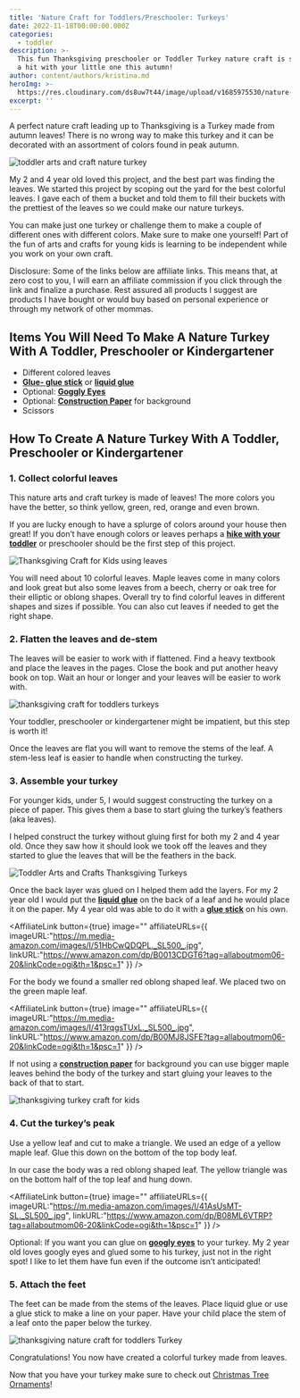 ```yaml
---
title: 'Nature Craft for Toddlers/Preschooler: Turkeys'
date: 2022-11-18T00:00:00.000Z
categories:
  - toddler
description: >-
  This fun Thanksgiving preschooler or Toddler Turkey nature craft is sure to be
  a hit with your little one this autumn!
author: content/authors/kristina.md
heroImg: >-
  https://res.cloudinary.com/ds8uw7t44/image/upload/v1685975530/nature-craft-turkey-toddler-1.jpg
excerpt: ''
---
```


A perfect nature craft leading up to Thanksgiving is a Turkey made from autumn leaves! There is no wrong way to make this turkey and it can be decorated with an assortment of colors found in peak autumn. 

![toddler arts and craft nature turkey ](https://res.cloudinary.com/ds8uw7t44/image/upload/v1685975530/nature-craft-turkey-toddler-1.jpg)

My 2 and 4 year old loved this project, and the best part was finding the leaves. We started this project by scoping out the yard for the best colorful leaves. I gave each of them a bucket and told them to fill their buckets with the prettiest of the leaves so we could make our nature turkeys. 

You can make just one turkey or challenge them to make a couple of different ones with different colors. Make sure to make one yourself! Part of the fun of arts and crafts for young kids is learning to be independent while you work on your own craft.   

Disclosure: Some of the links below are affiliate links. This means that, at zero cost to you, I will earn an affiliate commission if you click through the link and finalize a purchase. Rest assured all products I suggest are products I have bought or would buy based on personal experience or through my network of other mommas.

## Items You Will Need To Make A Nature Turkey With A Toddler, Preschooler or Kindergartener

* Different colored leaves
* **[Glue- glue stick](https://www.amazon.com/Elmers-Purpose-School-Washable-0-24-ounce/dp/B0013CDGT6?content-id=amzn1.sym.497ddbaf-dbdc-4a61-b204-33f5c59012b2%3Aamzn1.sym.497ddbaf-dbdc-4a61-b204-33f5c59012b2\&cv_ct_cx=glue+sticks\&keywords=glue+sticks\&pd_rd_i=B0013CDGT6\&pd_rd_r=d7a49181-7594-47a3-b69d-5080a7feba6f\&pd_rd_w=jLuKw\&pd_rd_wg=OdgWz\&pf_rd_p=497ddbaf-dbdc-4a61-b204-33f5c59012b2\&pf_rd_r=DS058FAXT5ARR62RRAK1\&psc=1\&qid=1667937131\&sr=1-1-5985efba-8948-4f09-9122-d605505c9d1e\&linkCode=ll1\&tag=allaboutmom06-20\&linkId=1acef08f12d973d8fc9d0034e7a04adf\&language=en_US\&ref_=as_li_ss_tl)** or **[liquid glue](https://www.amazon.com/Elmers-Liquid-School-Glue-Washable/dp/B072J37ZZD?crid=2JFHA45J1N5OI\&keywords=elmer%27s+liquid+glue\&qid=1667937196\&s=office-products\&sprefix=elmers+liquid+glu%2Coffice-products%2C94\&sr=1-1-spons\&psc=1\&linkCode=ll1\&tag=allaboutmom06-20\&linkId=bf5b75d4feea1750b7c160f787f0ae00\&language=en_US\&ref_=as_li_ss_tl)**
* Optional: **[Goggly Eyes](https://www.amazon.com/420Pcs-Wiggle-Googly-Self-Adhesive-Packaging/dp/B08ML6VTRP?keywords=googly+eyes\&qid=1668735153\&sr=8-5\&linkCode=ll1\&tag=allaboutmom06-20\&linkId=83f8518dc76805ea4b754b9cd72334d0\&language=en_US\&ref_=as_li_ss_tl)**
* Optional: **[Construction Paper](https://www.amazon.com/Crayola-Construction-Colors-Stocking-Stuffer/dp/B00MJ8JSFE?crid=PSA9AFM9EX5K\&keywords=construction+paper\&qid=1668085892\&s=office-products\&sprefix=construction+pape%2Coffice-products%2C112\&sr=1-2-spons\&psc=1\&linkCode=ll1\&tag=allaboutmom06-20\&linkId=3914ebb9629c88a135a2ff0c738508f2\&language=en_US\&ref_=as_li_ss_tl)** for background
* Scissors

## How To Create A Nature Turkey With A Toddler, Preschooler or Kindergartener

### 1. Collect colorful leaves

This nature arts and craft turkey is made of leaves! The more colors you have the better, so think yellow, green, red, orange and even brown. 

If you are lucky enough to have a splurge of colors around your house then great! If you don’t have enough colors or leaves perhaps a **[hike with your toddler](/equipment-needed-to-hike-with-your-toddler)** or preschooler should be the first step of this project. 

![Thanksgiving Craft for Kids using leaves](https://res.cloudinary.com/ds8uw7t44/image/upload/v1685975530/collected-leaves-for-nature-turkey-with-toddlers-.jpg "Colorful Leaves for Turkey Nature Craft")

You will need about 10 colorful leaves. Maple leaves come in many colors and look great but also some leaves from a beech, cherry or oak tree for their elliptic or oblong shapes. Overall try to find colorful leaves in different shapes and sizes if possible. You can also cut leaves if needed to get the right shape.

### 2. Flatten the leaves and de-stem 

The leaves will be easier to work with if flattened. Find a heavy textbook and place the leaves in the pages. Close the book and put another heavy book on top. Wait an hour or longer and your leaves will be easier to work with.

![thanksgiving craft for toddlers turkeys](https://res.cloudinary.com/ds8uw7t44/image/upload/v1685975531/flattening-leaves-for-nature-turkeys.jpg "Flattening the leaves")

Your toddler, preschooler or kindergartener might be impatient, but this step is worth it!

Once the leaves are flat you will want to remove the stems of the leaf. A stem-less leaf is easier to handle when constructing the turkey.

### 3. Assemble your turkey

For younger kids, under 5, I would suggest constructing the turkey on a piece of paper. This gives them a base to start gluing the turkey’s feathers (aka leaves).

I helped construct the turkey without gluing first for both my 2 and 4 year old. Once they saw how it should look we took off the leaves and they started to glue the leaves that will be the feathers in the back. 

![Toddler Arts and Crafts Thanksgiving Turkeys](https://res.cloudinary.com/ds8uw7t44/image/upload/v1685975531/toddler-gluing-craft-turkey.jpg "Gluing on the Leaves")

Once the back layer was glued on I helped them add the layers. For my 2 year old I would put the **[liquid glue](https://www.amazon.com/Elmers-Liquid-School-Glue-Washable/dp/B072J37ZZD?crid=2JFHA45J1N5OI\&keywords=elmer%27s+liquid+glue\&qid=1667937196\&s=office-products\&sprefix=elmers+liquid+glu%2Coffice-products%2C94\&sr=1-1-spons\&psc=1\&linkCode=ll1\&tag=allaboutmom06-20\&linkId=bf5b75d4feea1750b7c160f787f0ae00\&language=en_US\&ref_=as_li_ss_tl)** on the back of a leaf and he would place it on the paper. My 4 year old was able to do it with a **[glue stick](https://www.amazon.com/Elmers-Purpose-School-Washable-0-24-ounce/dp/B0013CDGT6?content-id=amzn1.sym.497ddbaf-dbdc-4a61-b204-33f5c59012b2%3Aamzn1.sym.497ddbaf-dbdc-4a61-b204-33f5c59012b2\&cv_ct_cx=glue+sticks\&keywords=glue+sticks\&pd_rd_i=B0013CDGT6\&pd_rd_r=d7a49181-7594-47a3-b69d-5080a7feba6f\&pd_rd_w=jLuKw\&pd_rd_wg=OdgWz\&pf_rd_p=497ddbaf-dbdc-4a61-b204-33f5c59012b2\&pf_rd_r=DS058FAXT5ARR62RRAK1\&psc=1\&qid=1667937131\&sr=1-1-5985efba-8948-4f09-9122-d605505c9d1e\&linkCode=ll1\&tag=allaboutmom06-20\&linkId=1acef08f12d973d8fc9d0034e7a04adf\&language=en_US\&ref_=as_li_ss_tl)** on his own.

<AffiliateLink
  button={true}
  image=""
  affiliateURLs={{
    imageURL:"https://m.media-amazon.com/images/I/51HbCwQDQPL._SL500_.jpg",
    linkURL:"https://www.amazon.com/dp/B0013CDGT6?tag=allaboutmom06-20&linkCode=ogi&th=1&psc=1"
  }}
/>

For the body we found a smaller red oblong shaped leaf. We placed two on the green maple leaf.

<AffiliateLink
  button={true}
  image=""
  affiliateURLs={{
    imageURL:"https://m.media-amazon.com/images/I/413rqgsTUxL._SL500_.jpg",
    linkURL:"https://www.amazon.com/dp/B00MJ8JSFE?tag=allaboutmom06-20&linkCode=ogi&th=1&psc=1"
  }}
/>

If not using a **[construction paper](https://www.amazon.com/Crayola-Construction-Colors-Stocking-Stuffer/dp/B00MJ8JSFE?crid=PSA9AFM9EX5K\&keywords=construction+paper\&qid=1668085892\&s=office-products\&sprefix=construction+pape%2Coffice-products%2C112\&sr=1-2-spons\&psc=1\&linkCode=ll1\&tag=allaboutmom06-20\&linkId=3914ebb9629c88a135a2ff0c738508f2\&language=en_US\&ref_=as_li_ss_tl)** for background you can use bigger maple leaves behind the body of the turkey and start gluing your leaves to the back of that to start. 

![thanksgiving turkey craft for kids](https://res.cloudinary.com/ds8uw7t44/image/upload/v1685975532/nature-turkey-no-background.jpg "Turkey with no paper background")

### 4. Cut the turkey’s peak

Use a yellow leaf and cut to make a triangle. We used an edge of a yellow maple leaf. Glue this down on the bottom of the top body leaf. 

In our case the body was a red oblong shaped leaf. The yellow triangle was on the bottom half of the top leaf and hung down. 

<AffiliateLink
  button={true}
  image=""
  affiliateURLs={{
    imageURL:"https://m.media-amazon.com/images/I/41AsUsMT-SL._SL500_.jpg",
    linkURL:"https://www.amazon.com/dp/B08ML6VTRP?tag=allaboutmom06-20&linkCode=ogi&th=1&psc=1"
  }}
/>

Optional: If you want you can glue on **[googly eyes](https://www.amazon.com/420Pcs-Wiggle-Googly-Self-Adhesive-Packaging/dp/B08ML6VTRP?keywords=googly+eyes\&qid=1668735153\&sr=8-5\&linkCode=ll1\&tag=allaboutmom06-20\&linkId=83f8518dc76805ea4b754b9cd72334d0\&language=en_US\&ref_=as_li_ss_tl)** to your turkey. My 2 year old loves googly eyes and glued some to his turkey, just not in the right spot! I like to let them have fun even if the outcome isn’t anticipated!

### 5. Attach the feet

The feet can be made from the stems of the leaves. Place liquid glue or use a glue stick to make a line on your paper. Have your child place the stem of a leaf onto the paper below the turkey. 

![thanksgiving nature craft for toddlers Turkey](https://res.cloudinary.com/ds8uw7t44/image/upload/v1685975533/4-year-old-nature-turkey-craft.jpg "4 Year Old placing the leaves before gluing")

Congratulations! You now have created a colorful turkey made from leaves.

Now that you have your turkey make sure to check out [Christmas Tree Ornaments](/Nature-Craft-for-ToddlersPreschooler-Christmas-Tree-Ornament)!
